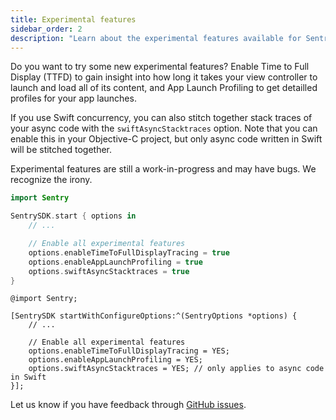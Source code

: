```yaml
---
title: Experimental features
sidebar_order: 2
description: "Learn about the experimental features available for Sentry's Apple SDK."
---
```


Do you want to try some new experimental features? Enable <PlatformLink to="/tracing/instrumentation/automatic-instrumentation/#time-to-full-display">Time to Full Display (TTFD)</PlatformLink> to gain insight into how long it takes your view controller to launch and load all of its content, and <PlatformLink to="/profiling/#enable-launch-profiling">App Launch Profiling</PlatformLink> to get detailled profiles for your app launches.

If you use Swift concurrency, you can also stitch together stack traces of your async code with the `swiftAsyncStacktraces` option. Note that you can enable this in your Objective-C project, but only async code written in Swift will be stitched together.

<Note>
Experimental features are still a work-in-progress and may have bugs. We recognize the irony.
</Note>

```swift {tabTitle:Swift}
import Sentry

SentrySDK.start { options in
    // ...

    // Enable all experimental features
    options.enableTimeToFullDisplayTracing = true
    options.enableAppLaunchProfiling = true
    options.swiftAsyncStacktraces = true
}
```

```objc {tabTitle:Objective-C}
@import Sentry;

[SentrySDK startWithConfigureOptions:^(SentryOptions *options) {
    // ...

    // Enable all experimental features
    options.enableTimeToFullDisplayTracing = YES;
    options.enableAppLaunchProfiling = YES;
    options.swiftAsyncStacktraces = YES; // only applies to async code in Swift
}];
```

Let us know if you have feedback through [GitHub issues](https://github.com/getsentry/sentry-cocoa/issues).
